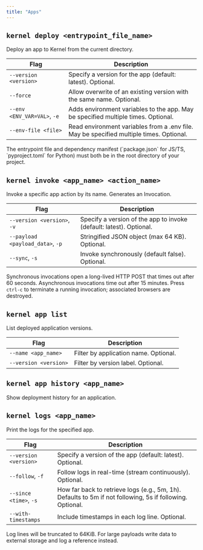 ```yaml
---
title: "Apps"
---
```


## `kernel deploy <entrypoint_file_name>`
Deploy an app to Kernel from the current directory.

| Flag | Description |
|------|-------------|
| `--version <version>` | Specify a version for the app (default: latest). Optional. |
| `--force` | Allow overwrite of an existing version with the same name. Optional. |
| `--env <ENV_VAR=VAL>`, `-e` | Adds environment variables to the app. May be specified multiple times. Optional. |
| `--env-file <file>` | Read environment variables from a .env file. May be specified multiple times. Optional. |

<Info>
The entrypoint file and dependency manifest (`package.json` for JS/TS, `pyproject.toml` for Python) must both be in the root directory of your project.
</Info>

## `kernel invoke <app_name> <action_name>`
Invoke a specific app action by its name. Generates an Invocation.

| Flag | Description |
|------|-------------|
| `--version <version>`, `-v` | Specify a version of the app to invoke (default: latest). Optional. |
| `--payload <payload_data>`, `-p` | Stringified JSON object (max 64 KB). Optional. |
| `--sync`, `-s` | Invoke synchronously (default false). Optional. |

<Info>Synchronous invocations open a long-lived HTTP POST that times out after 60 seconds. Asynchronous invocations time out after 15 minutes. Press `ctrl-c` to terminate a running invocation; associated browsers are destroyed.</Info>

## `kernel app list`
List deployed application versions.

| Flag | Description |
|------|-------------|
| `--name <app_name>` | Filter by application name. Optional. |
| `--version <version>` | Filter by version label. Optional. |

## `kernel app history <app_name>`
Show deployment history for an application.

## `kernel logs <app_name>`
Print the logs for the specified app.

| Flag | Description |
|------|-------------|
| `--version <version>` | Specify a version of the app (default: latest). Optional. |
| `--follow`, `-f` | Follow logs in real-time (stream continuously). Optional. |
| `--since <time>`, `-s` | How far back to retrieve logs (e.g., 5m, 1h). Defaults to 5m if not following, 5s if following. Optional. |
| `--with-timestamps` | Include timestamps in each log line. Optional. |

<Info>Log lines will be truncated to 64KiB. For large payloads write data to external storage and log a reference instead.</Info>
